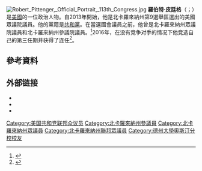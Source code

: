 [[File:Robert_Pittenger,_Official_Portrait,_113th_Congress.jpg|thumb]]
{{noteTA
|1=zh-hans:罗伯特·皮廷格;zh-hant:羅伯特·皮廷格;zh-tw:畢廷澤;
}}
'''羅伯特·皮廷格'''（{{lang-en|Robert Pittenger}}；{{bd|1948年|8月15日}}）是[[美國|美國]]的一位政治人物。自2013年開始，他是北卡羅來納州第9選舉區選出的美國眾議院議員。他的黨籍是[[共和黨_(美國)|共和黨]]。在當選國會議員之前，他曾是北卡羅來納州眾議院議員和北卡羅來納州參議院議員。<ref>{{cite web|url=https://www.ourcampaigns.com/RaceDetail.html?RaceID=84971|title=Our Campaigns - NC State Senate 39 Race - Nov 02, 2004|website=www.ourcampaigns.com}}</ref>2016年，在没有竞争对手的情况下他竞选自己的第三任期并获得了连任<ref>{{cite web|url=https://www.ourcampaigns.com/RaceDetail.html?RaceID=287550|title=Our Campaigns - NC State Senate 39 Race - Nov 07, 2006|website=www.ourcampaigns.com}}</ref>。

== 參考資料 ==
{{reflist}}
==外部链接==
{{Commons category}}
* {{Dmoz|Regional/North_America/United_States/North_Carolina/Government/Federal/US_House_of_Representatives/Robert_Pittenger_%5BR-9%5D}}
* {{C-SPAN|robertpittenger}}
* {{CongLinks|congbio=P000606|votesmart=41272|fec=H2NC09134|congress=robert-pittenger/2141}}
{{DEFAULTSORT:Pittenger}}
[[Category:美国共和党联邦众议员|Category:美国共和党联邦众议员]]
[[Category:北卡羅來納州參議員|Category:北卡羅來納州參議員]]
[[Category:北卡羅來納州眾議員|Category:北卡羅來納州眾議員]]
[[Category:北卡羅來納州聯邦眾議員|Category:北卡羅來納州聯邦眾議員]]
[[Category:德州大學奧斯汀分校校友|Category:德州大學奧斯汀分校校友]]